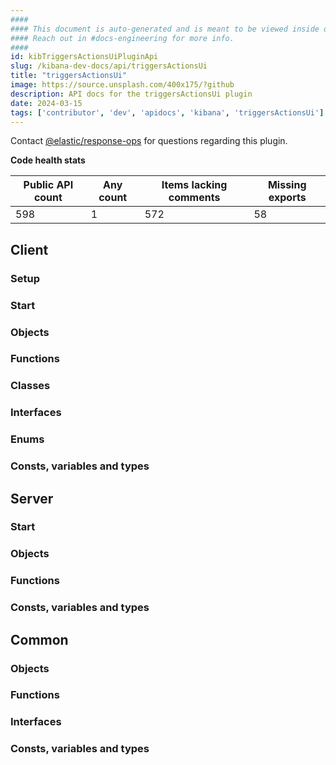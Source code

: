 ```yaml
---
####
#### This document is auto-generated and is meant to be viewed inside our experimental, new docs system.
#### Reach out in #docs-engineering for more info.
####
id: kibTriggersActionsUiPluginApi
slug: /kibana-dev-docs/api/triggersActionsUi
title: "triggersActionsUi"
image: https://source.unsplash.com/400x175/?github
description: API docs for the triggersActionsUi plugin
date: 2024-03-15
tags: ['contributor', 'dev', 'apidocs', 'kibana', 'triggersActionsUi']
---
```




Contact [@elastic/response-ops](https://github.com/orgs/elastic/teams/response-ops) for questions regarding this plugin.

**Code health stats**

| Public API count  | Any count | Items lacking comments | Missing exports |
|-------------------|-----------|------------------------|-----------------|
| 598 | 1 | 572 | 58 |

## Client

### Setup
<DocDefinitionList data={[triggersActionsUiObj.client.setup]}/>

### Start
<DocDefinitionList data={[triggersActionsUiObj.client.start]}/>

### Objects
<DocDefinitionList data={triggersActionsUiObj.client.objects}/>

### Functions
<DocDefinitionList data={triggersActionsUiObj.client.functions}/>

### Classes
<DocDefinitionList data={triggersActionsUiObj.client.classes}/>

### Interfaces
<DocDefinitionList data={triggersActionsUiObj.client.interfaces}/>

### Enums
<DocDefinitionList data={triggersActionsUiObj.client.enums}/>

### Consts, variables and types
<DocDefinitionList data={triggersActionsUiObj.client.misc}/>

## Server

### Start
<DocDefinitionList data={[triggersActionsUiObj.server.start]}/>

### Objects
<DocDefinitionList data={triggersActionsUiObj.server.objects}/>

### Functions
<DocDefinitionList data={triggersActionsUiObj.server.functions}/>

### Consts, variables and types
<DocDefinitionList data={triggersActionsUiObj.server.misc}/>

## Common

### Objects
<DocDefinitionList data={triggersActionsUiObj.common.objects}/>

### Functions
<DocDefinitionList data={triggersActionsUiObj.common.functions}/>

### Interfaces
<DocDefinitionList data={triggersActionsUiObj.common.interfaces}/>

### Consts, variables and types
<DocDefinitionList data={triggersActionsUiObj.common.misc}/>

